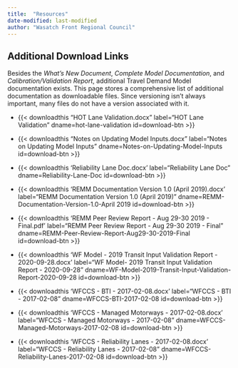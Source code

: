 ```yaml
---
title:  "Resources"
date-modified: last-modified
author: "Wasatch Front Regional Council"
---
```


## Additional Download Links

Besides the *What's New Document*, *Complete Model Documentation*, and *Calibration/Validation Report*, additional Travel Demand Model documentation exists. This page stores a comprehensive list of additional documentation as downloadable files. Since versioning isn't always important, many files do not have a version associated with it. 

 - {{< downloadthis "HOT Lane Validation.docx"
label="HOT Lane Validation" dname=hot-lane-validation id=download-btn >}}

 - {{< downloadthis "Notes on Updating Model Inputs.docx"
label="Notes on Updating Model Inputs" dname=Notes-on-Updating-Model-Inputs id=download-btn >}}

 - {{< downloadthis 'Reliability Lane Doc.docx'
label="Reliability Lane Doc" dname=Reliability-Lane-Doc id=download-btn >}}

 - {{< downloadthis 'REMM Documentation Version 1.0 (April 2019).docx'
label="REMM Documentation Version 1.0 (April 2019)" dname=REMM-Documentation-Version-1.0-April 2019 id=download-btn >}}

 - {{< downloadthis 'REMM Peer Review Report - Aug 29-30 2019 - Final.pdf'
label="REMM Peer Review Report - Aug 29-30 2019 - Final" dname=REMM-Peer-Review-Report-Aug29-30-2019-Final id=download-btn >}}

 - {{< downloadthis 'WF Model - 2019 Transit Input Validation Report - 2020-09-28.docx'
label="WF Model- 2019 Transit Input Validation Report - 2020-09-28" dname=WF-Model-2019-Transit-Input-Validation-Report-2020-09-28 id=download-btn >}}

 - {{< downloadthis 'WFCCS - BTI - 2017-02-08.docx'
label="WFCCS - BTI - 2017-02-08" dname=WFCCS-BTI-2017-02-08 id=download-btn >}}

 - {{< downloadthis 'WFCCS - Managed Motorways - 2017-02-08.docx'
label="WFCCS - Managed Motorways - 2017-02-08" dname=WFCCS-Managed-Motorways-2017-02-08 id=download-btn >}}

 - {{< downloadthis 'WFCCS - Reliability Lanes - 2017-02-08.docx'
label="WFCCS - Reliability Lanes - 2017-02-08" dname=WFCCS-Reliability-Lanes-2017-02-08 id=download-btn >}}
